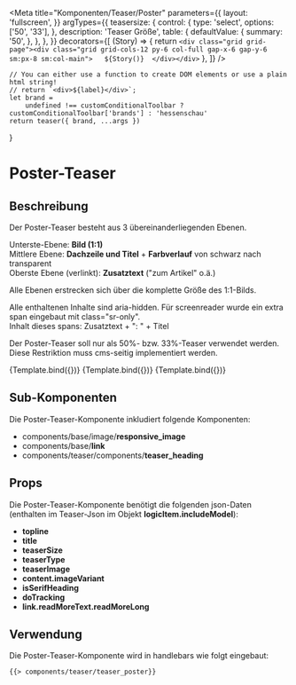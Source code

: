 
<Meta
    title="Komponenten/Teaser/Poster"
    parameters={{
        layout: 'fullscreen',
    }}
    argTypes={{
        teasersize: {
            control: {
                type: 'select',
                options: ['50', '33'],
            },
            description: 'Teaser Größe',
            table: {
                defaultValue: {
                    summary: '50',
                },
            },
        },
    }}
    decorators={[
        (Story) => {
            return `<div class="grid grid-page"><div class="grid grid-cols-12 py-6 col-full gap-x-6 gap-y-6 sm:px-8 sm:col-main">  
                ${Story()} 
                </div></div>`
        },
    ]}
/>

    // You can either use a function to create DOM elements or use a plain html string!
    // return `<div>${label}</div>`;
    let brand =
        undefined !== customConditionalToolbar ? customConditionalToolbar['brands'] : 'hessenschau'
    return teaser({ brand, ...args })
}

# Poster-Teaser 

## Beschreibung

Der Poster-Teaser besteht aus 3 übereinanderliegenden Ebenen.

Unterste-Ebene: <b>Bild (1:1)</b><br/>
Mittlere Ebene: <b>Dachzeile und Titel</b> + <b>Farbverlauf</b> von schwarz nach transparent<br/>
Oberste Ebene (verlinkt): <b>Zusatztext</b> ("zum Artikel" o.ä.)<br/>

Alle Ebenen erstrecken sich über die komplette Größe des 1:1-Bilds.

Alle enthaltenen Inhalte sind aria-hidden. Für screenreader wurde ein extra span eingebaut mit class="sr-only".<br/>
Inhalt dieses spans: Zusatztext + ": " + Titel

Der Poster-Teaser soll nur als 50%- bzw. 33%-Teaser verwendet werden. Diese Restriktion muss cms-seitig implementiert werden.

<Preview withToolbar>
    <Story name="Poster 50" args={teserPosterLg.logicItem.includeModel}>
        {Template.bind({})}
    </Story>
    <Story name="Poster 33" args={teserPosterMd.logicItem.includeModel}>
        {Template.bind({})}
    </Story>
    <Story name="Poster 33 mit Label" args={teserPosterMdLabel.logicItem.includeModel}>
        {Template.bind({})}
    </Story>
</Preview>


## Sub-Komponenten

Die Poster-Teaser-Komponente inkludiert folgende Komponenten:

<ul>
    <li>components/base/image/<b>responsive_image</b></li>
    <li>components/base/<b>link</b></li>
    <li>components/teaser/components/<b>teaser_heading</b></li>
</ul>


## Props

Die Poster-Teaser-Komponente benötigt die folgenden json-Daten (enthalten im Teaser-Json im Objekt <b>logicItem.includeModel</b>):

<ul>
    <li><b>topline</b></li>
    <li><b>title</b></li>
    <li><b>teaserSize</b></li>
    <li><b>teaserType</b></li>
    <li><b>teaserImage</b></li>
    <li><b>content.imageVariant</b></li>
    <li><b>isSerifHeading</b></li>
    <li><b>doTracking</b></li>
    <li><b>link.readMoreText.readMoreLong</b></li>
</ul>


## Verwendung

Die Poster-Teaser-Komponente wird in handlebars wie folgt eingebaut:

```html
{{> components/teaser/teaser_poster}}    
```